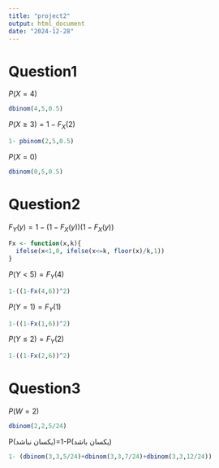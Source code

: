 ```yaml
---
title: "project2"
output: html_document
date: "2024-12-28"
---
```

# Question1

$P(X=4)$

```r
dbinom(4,5,0.5)
```
$P(X\geqslant3)=1-F_X (2)$
```r
1- pbinom(2,5,0.5)
```

$P(X=0)$
```r
dbinom(0,5,0.5)
```

# Question2

$F_Y(y)=1-(1-F_X(y))(1-F_X(y))$
```r
Fx <- function(x,k){
  ifelse(x<1,0, ifelse(x<=k, floor(x)/k,1))
}
```
$P(Y<5)=F_Y(4)$
```r
1-((1-Fx(4,6))^2)
```
$P(Y=1)=F_Y(1)$
```r
1-((1-Fx(1,6))^2)
```
$P(Y\leqslant2)=F_Y(2)$
```r
1-((1-Fx(2,6))^2)
```

# Question3
$P(W=2)$
```r
dbinom(2,2,5/24)
```
P(یکسان نباشد)=1-P(یکسان باشد)
```r
1- (dbinom(3,3,5/24)+dbinom(3,3,7/24)+dbinom(3,3,12/24))
```
